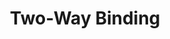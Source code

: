 ---
id: "angular_tf_easy_008"
questionType: "TRUE_FALSE"
title: "Two-Way Binding"
statement: "ngModel enables two-way data binding in Angular."
difficulty: "EASY"
category: "Angular"
correctAnswer: true
explanation: "ngModel binds data both from and to the view and component."
---